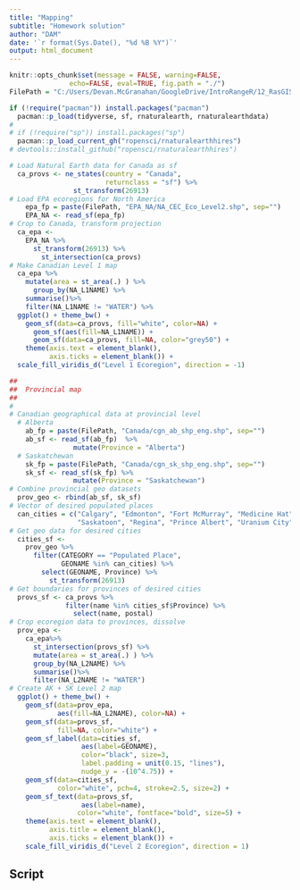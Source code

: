 ```yaml
---
title: "Mapping"
subtitle: "Homework solution"
author: "DAM"
date: '`r format(Sys.Date(), "%d %B %Y")`'
output: html_document
---
```


```r
knitr::opts_chunk$set(message = FALSE, warning=FALSE, 
               echo=FALSE, eval=TRUE, fig.path = "./") 
FilePath = "C:/Users/Devan.McGranahan/GoogleDrive/IntroRangeR/12_RasGIS/SpatialData/"
```

```r
if (!require("pacman")) install.packages("pacman")
  pacman::p_load(tidyverse, sf, rnaturalearth, rnaturalearthdata)
# 
# if (!require("sp")) install.packages("sp")
  pacman::p_load_current_gh("ropensci/rnaturalearthhires")
# devtools::install_github("ropensci/rnaturalearthhires")
```

```r
# Load Natural Earth data for Canada as sf
  ca_provs <- ne_states(country = "Canada", 
                        returnclass = "sf") %>%
                st_transform(26913)
# Load EPA ecoregions for North America
    epa_fp = paste(FilePath, "EPA_NA/NA_CEC_Eco_Level2.shp", sep="")
    EPA_NA <- read_sf(epa_fp) 
# Crop to Canada, transform projection 
  ca_epa <- 
    EPA_NA %>% 
      st_transform(26913) %>%
        st_intersection(ca_provs) 
# Make Canadian Level 1 map
  ca_epa %>%
    mutate(area = st_area(.) ) %>% 
      group_by(NA_L1NAME) %>% 
    summarise()%>%
    filter(NA_L1NAME != "WATER") %>%
  ggplot() + theme_bw() + 
    geom_sf(data=ca_provs, fill="white", color=NA) + 
      geom_sf(aes(fill=NA_L1NAME)) +
      geom_sf(data=ca_provs, fill=NA, color="grey50") + 
    theme(axis.text = element_blank(), 
          axis.ticks = element_blank()) +
  scale_fill_viridis_d("Level 1 Ecoregion", direction = -1) 
```
```r
##
##  Provincial map
##
#
# Canadian geographical data at provincial level
  # Alberta
    ab_fp = paste(FilePath, "Canada/cgn_ab_shp_eng.shp", sep="")
    ab_sf <- read_sf(ab_fp)  %>%
                mutate(Province = "Alberta")
  # Saskatchewan
    sk_fp = paste(FilePath, "Canada/cgn_sk_shp_eng.shp", sep="")
    sk_sf <- read_sf(sk_fp) %>%
                mutate(Province = "Saskatchewan")
# Combine provincial geo datasets
  prov_geo <- rbind(ab_sf, sk_sf)
# Vector of desired populated places
  can_cities = c("Calgary", "Edmonton", "Fort McMurray", "Medicine Hat", 
                 "Saskatoon", "Regina", "Prince Albert", "Uranium City")
# Get geo data for desired cities
  cities_sf <-
    prov_geo %>%
      filter(CATEGORY == "Populated Place", 
             GEONAME %in% can_cities) %>%
        select(GEONAME, Province) %>%
          st_transform(26913) 
# Get boundaries for provinces of desired cities
  provs_sf <- ca_provs %>%
              filter(name %in% cities_sf$Province) %>%
                select(name, postal)
# Crop ecoregion data to provinces, dissolve
  prov_epa <-
    ca_epa%>%
      st_intersection(provs_sf) %>%
      mutate(area = st_area(.) ) %>% 
      group_by(NA_L2NAME) %>% 
      summarise()%>%
      filter(NA_L2NAME != "WATER") 
# Create AK + SK Level 2 map 
  ggplot() + theme_bw() + 
    geom_sf(data=prov_epa, 
            aes(fill=NA_L2NAME), color=NA) + 
    geom_sf(data=provs_sf, 
            fill=NA, color="white") + 
    geom_sf_label(data=cities_sf, 
                  aes(label=GEONAME), 
                  color="black", size=3, 
                  label.padding = unit(0.15, "lines"), 
                  nudge_y = -(10^4.75)) +
    geom_sf(data=cities_sf, 
            color="white", pch=4, stroke=2.5, size=2) +
    geom_sf_text(data=provs_sf, 
                  aes(label=name), 
                 color="white", fontface="bold", size=5) +  
    theme(axis.text = element_blank(), 
          axis.title = element_blank(),
          axis.ticks = element_blank()) +
    scale_fill_viridis_d("Level 2 Ecoregion", direction = 1)  
```

## Script

```r
```
